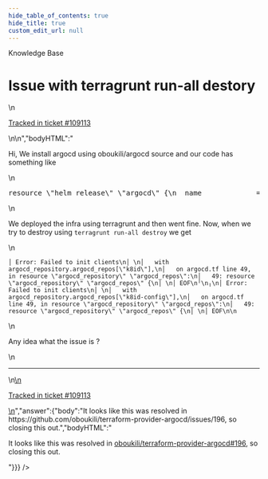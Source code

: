 ```yaml
---
hide_table_of_contents: true
hide_title: true
custom_edit_url: null
---
```



<head>
  <link rel="canonical" href="https://github.com/tnn-tnn-tnn-tnn-tnn-gruntwork-io/knowledge-base/discussions/531" />
</head>

<CenterLayout>
<span className="searchCategory">Knowledge Base</span>
<h1>Issue with terragrunt run-all destory</h1>
<GitHub discussion={{"id":"D_kwDOF8slf84AQXX-","number":531,"author":{"login":"Aman1994"},"title":"Issue with terragrunt run-all destory","body":"\nHi, We install argocd using oboukili/argocd source and our code has something like \r\n\r\n```terraform\r\nresource \"helm_release\" \"argocd\" {\r\n  name             = \"argo-cd\"\r\n  chart            = \"argo-cd\"\r\n  repository       = \"https://argoproj.github.io/argo-helm\"\r\n  create_namespace = true\r\n  namespace        = \"argocd\"\r\n  version          = \"3.29.5\"\r\n  values           = [\r\n    file(\"argocd.yaml\")\r\n  ]\r\n  depends_on       = [\r\n    sealedsecret_local.argocd_repos,\r\n  ]\r\n}\r\n\r\nresource \"kubectl_manifest\" \"argocd_secret\" {\r\n  yaml_body         = sealedsecret_local.argocd_repos.yaml_content\r\n  force_new         = true\r\n  server_side_apply = true\r\n  wait              = true\r\n}\r\n\r\nresource \"argocd_repository\" \"argocd_repos\" {\r\n  for_each        = var.argocd_repos\r\n  ssh_private_key = file(each.value.ssh_private_key)\r\n  repo            = each.value.url\r\n  depends_on      = [\r\n    helm_release.argocd\r\n  ]\r\n}\r\n```\r\n\r\nWe deployed the infra using terragrunt and then went fine. Now, when we try to destroy using `terragrunt run-all destroy` we get \r\n\r\n\r\n```\r\n│ Error: Failed to init clients\r\n│ \r\n│   with argocd_repository.argocd_repos[\"k8id\"],\r\n│   on argocd.tf line 49, in resource \"argocd_repository\" \"argocd_repos\":\r\n│   49: resource \"argocd_repository\" \"argocd_repos\" {\r\n│ \r\n│ EOF\r\n╵\r\n╷\r\n│ Error: Failed to init clients\r\n│ \r\n│   with argocd_repository.argocd_repos[\"k8id-config\"],\r\n│   on argocd.tf line 49, in resource \"argocd_repository\" \"argocd_repos\":\r\n│   49: resource \"argocd_repository\" \"argocd_repos\" {\r\n│ \r\n│ EOF\r\n\r\n```\r\nAny idea what the issue is ?\n\n---\n\n<ins datetime=\"2022-08-09T07:25:15Z\">\n  <p><a href=\"https://support.gruntwork.io/hc/requests/109113\">Tracked in ticket #109113</a></p>\n</ins>\n","bodyHTML":"<p dir=\"auto\">Hi, We install argocd using oboukili/argocd source and our code has something like</p>\n<div class=\"highlight highlight-source-terraform notranslate position-relative overflow-auto\" dir=\"auto\" data-snippet-clipboard-copy-content=\"resource &quot;helm_release&quot; &quot;argocd&quot; {\n  name             = &quot;argo-cd&quot;\n  chart            = &quot;argo-cd&quot;\n  repository       = &quot;https://argoproj.github.io/argo-helm&quot;\n  create_namespace = true\n  namespace        = &quot;argocd&quot;\n  version          = &quot;3.29.5&quot;\n  values           = [\n    file(&quot;argocd.yaml&quot;)\n  ]\n  depends_on       = [\n    sealedsecret_local.argocd_repos,\n  ]\n}\n\nresource &quot;kubectl_manifest&quot; &quot;argocd_secret&quot; {\n  yaml_body         = sealedsecret_local.argocd_repos.yaml_content\n  force_new         = true\n  server_side_apply = true\n  wait              = true\n}\n\nresource &quot;argocd_repository&quot; &quot;argocd_repos&quot; {\n  for_each        = var.argocd_repos\n  ssh_private_key = file(each.value.ssh_private_key)\n  repo            = each.value.url\n  depends_on      = [\n    helm_release.argocd\n  ]\n}\"><pre class=\"notranslate\"><span class=\"pl-k\">resource</span> <span class=\"pl-s\"><span class=\"pl-pds\">\"</span>helm_release<span class=\"pl-pds\">\"</span></span> <span class=\"pl-s\"><span class=\"pl-pds\">\"</span>argocd<span class=\"pl-pds\">\"</span></span> {\n  name             <span class=\"pl-k\">=</span> <span class=\"pl-s\"><span class=\"pl-pds\">\"</span>argo-cd<span class=\"pl-pds\">\"</span></span>\n  chart            <span class=\"pl-k\">=</span> <span class=\"pl-s\"><span class=\"pl-pds\">\"</span>argo-cd<span class=\"pl-pds\">\"</span></span>\n  repository       <span class=\"pl-k\">=</span> <span class=\"pl-s\"><span class=\"pl-pds\">\"</span>https://argoproj.github.io/argo-helm<span class=\"pl-pds\">\"</span></span>\n  create_namespace <span class=\"pl-k\">=</span> <span class=\"pl-c1\">true</span>\n  namespace        <span class=\"pl-k\">=</span> <span class=\"pl-s\"><span class=\"pl-pds\">\"</span>argocd<span class=\"pl-pds\">\"</span></span>\n  version          <span class=\"pl-k\">=</span> <span class=\"pl-s\"><span class=\"pl-pds\">\"</span>3.29.5<span class=\"pl-pds\">\"</span></span>\n  values           <span class=\"pl-k\">=</span> [\n    <span class=\"pl-c1\">file</span>(<span class=\"pl-s\"><span class=\"pl-pds\">\"</span>argocd.yaml<span class=\"pl-pds\">\"</span></span>)\n  ]\n  depends_on       <span class=\"pl-k\">=</span> [\n    sealedsecret_local<span class=\"pl-k\">.</span><span class=\"pl-smi\">argocd_repos</span>,\n  ]\n}\n\n<span class=\"pl-k\">resource</span> <span class=\"pl-s\"><span class=\"pl-pds\">\"</span>kubectl_manifest<span class=\"pl-pds\">\"</span></span> <span class=\"pl-s\"><span class=\"pl-pds\">\"</span>argocd_secret<span class=\"pl-pds\">\"</span></span> {\n  yaml_body         <span class=\"pl-k\">=</span> sealedsecret_local<span class=\"pl-k\">.</span><span class=\"pl-smi\">argocd_repos</span><span class=\"pl-k\">.</span><span class=\"pl-smi\">yaml_content</span>\n  force_new         <span class=\"pl-k\">=</span> <span class=\"pl-c1\">true</span>\n  server_side_apply <span class=\"pl-k\">=</span> <span class=\"pl-c1\">true</span>\n  wait              <span class=\"pl-k\">=</span> <span class=\"pl-c1\">true</span>\n}\n\n<span class=\"pl-k\">resource</span> <span class=\"pl-s\"><span class=\"pl-pds\">\"</span>argocd_repository<span class=\"pl-pds\">\"</span></span> <span class=\"pl-s\"><span class=\"pl-pds\">\"</span>argocd_repos<span class=\"pl-pds\">\"</span></span> {\n  for_each        <span class=\"pl-k\">=</span> <span class=\"pl-c1\">var</span><span class=\"pl-k\">.</span><span class=\"pl-smi\">argocd_repos</span>\n  ssh_private_key <span class=\"pl-k\">=</span> <span class=\"pl-c1\">file</span>(each<span class=\"pl-k\">.</span><span class=\"pl-smi\">value</span><span class=\"pl-k\">.</span><span class=\"pl-smi\">ssh_private_key</span>)\n  repo            <span class=\"pl-k\">=</span> each<span class=\"pl-k\">.</span><span class=\"pl-smi\">value</span><span class=\"pl-k\">.</span><span class=\"pl-smi\">url</span>\n  depends_on      <span class=\"pl-k\">=</span> [\n    helm_release<span class=\"pl-k\">.</span><span class=\"pl-smi\">argocd</span>\n  ]\n}</pre></div>\n<p dir=\"auto\">We deployed the infra using terragrunt and then went fine. Now, when we try to destroy using <code class=\"notranslate\">terragrunt run-all destroy</code> we get</p>\n<div class=\"snippet-clipboard-content notranslate position-relative overflow-auto\" data-snippet-clipboard-copy-content=\"│ Error: Failed to init clients\n│ \n│   with argocd_repository.argocd_repos[&quot;k8id&quot;],\n│   on argocd.tf line 49, in resource &quot;argocd_repository&quot; &quot;argocd_repos&quot;:\n│   49: resource &quot;argocd_repository&quot; &quot;argocd_repos&quot; {\n│ \n│ EOF\n╵\n╷\n│ Error: Failed to init clients\n│ \n│   with argocd_repository.argocd_repos[&quot;k8id-config&quot;],\n│   on argocd.tf line 49, in resource &quot;argocd_repository&quot; &quot;argocd_repos&quot;:\n│   49: resource &quot;argocd_repository&quot; &quot;argocd_repos&quot; {\n│ \n│ EOF\n\"><pre class=\"notranslate\"><code class=\"notranslate\">│ Error: Failed to init clients\n│ \n│   with argocd_repository.argocd_repos[\"k8id\"],\n│   on argocd.tf line 49, in resource \"argocd_repository\" \"argocd_repos\":\n│   49: resource \"argocd_repository\" \"argocd_repos\" {\n│ \n│ EOF\n╵\n╷\n│ Error: Failed to init clients\n│ \n│   with argocd_repository.argocd_repos[\"k8id-config\"],\n│   on argocd.tf line 49, in resource \"argocd_repository\" \"argocd_repos\":\n│   49: resource \"argocd_repository\" \"argocd_repos\" {\n│ \n│ EOF\n\n</code></pre></div>\n<p dir=\"auto\">Any idea what the issue is ?</p>\n<hr>\n<ins datetime=\"2022-08-09T07:25:15Z\">\n  <p dir=\"auto\"><a href=\"https://support.gruntwork.io/hc/requests/109113\" rel=\"nofollow\">Tracked in ticket #109113</a></p>\n</ins>","answer":{"body":"It looks like this was resolved in https://github.com/oboukili/terraform-provider-argocd/issues/196, so closing this out.","bodyHTML":"<p dir=\"auto\">It looks like this was resolved in <a class=\"issue-link js-issue-link\" data-error-text=\"Failed to load title\" data-id=\"1332859514\" data-permission-text=\"Title is private\" data-url=\"https://github.com/oboukili/terraform-provider-argocd/issues/196\" data-hovercard-type=\"issue\" data-hovercard-url=\"/oboukili/terraform-provider-argocd/issues/196/hovercard\" href=\"https://github.com/oboukili/terraform-provider-argocd/issues/196\">oboukili/terraform-provider-argocd#196</a>, so closing this out.</p>"}}} />

</CenterLayout>
  

<!-- ##DOCS-SOURCER-START
{
  "sourcePlugin": "github-discussions",
  "hash": "4897b8d4375792c68264ec0f61a9fb2f"
}
##DOCS-SOURCER-END -->
